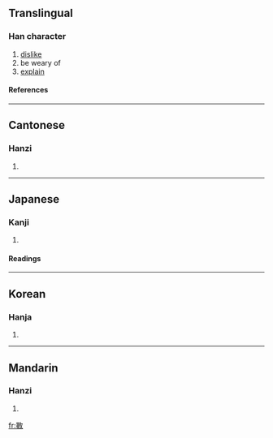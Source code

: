 ==Translingual==
===Han character===
{{Han char|rn=66|rad=攴|as=13|sn=17|four=6844<sub>0</sub>|canj=田十人大 (WJOK)}}
# [[dislike]]
# be weary of
# [[explain]]
====References====
{{Han ref|kx=0476.010|dkj=13406|dj=0830.320|hdz=21478.060|uh=6581|ud=25985|bh=ECEE|bd=60654}}
----
==Cantonese==
===Hanzi===
{{yue-hanzi|jyut=|y=dou3, yik6}}
# {{defn|Cantonese}}
----
==Japanese==
===Kanji===
{{ja-kanji|grade=|rs=攴13}}
# {{defn|Japanese}} 
====Readings====
{{ja-readings|on=[[えき]] (eki), [[せく]] (seku), [[と]] (to), [[ず]] (zu)|kun=[[いやになる]] (iyaninaru)}}
----
==Korean==
===Hanja===
{{ko-hanja|hangeul=두|eumhun=|rv=du|mr=tu|y=twu}}
# {{defn|Korean}}
----
==Mandarin==
===Hanzi===
{{cmn-hanzi|pin=[[yì]] (yi4)|wg=i<sup>4</sup>}}
# {{defn|Mandarin}}

[[fr:斁]]